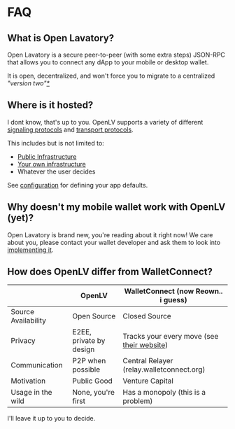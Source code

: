 # FAQ

## What is Open Lavatory?

Open Lavatory is a secure peer-to-peer (with some extra steps) JSON-RPC that allows you to connect any dApp to your mobile or desktop wallet.

It is open, decentralized, and won't force you to migrate to a centralized _"version two"[*](https://walletconnect.mirror.xyz/vVOIJaXAl9o7H-b7ZSfKvfxyzxTqxjAgM6ha2Y32kAE)_

## Where is it hosted?

I dont know, that's up to you. OpenLV supports a variety of different [signaling protocols](/api/signaling) and [transport protocols](/api/transport).

This includes but is not limited to:
- [Public Infrastructure](/api/signaling/mqtt#public-infrastructure)
- [Your own infrastructure](/api/signaling/mqtt#self-hosted)
- Whatever the user decides

See [configuration](/guides/configuration) for defining your app defaults.

## Why doesn't my mobile wallet work with OpenLV (yet)?

Open Lavatory is brand new, you're reading about it right now!
We care about you, please contact your wallet developer and ask them to look into [implementing it](/wallets).

## How does OpenLV differ from WalletConnect?

| | OpenLV | WalletConnect (now Reown.. i guess) |
| -- | --------|---------------|
| Source Availability | Open Source | Closed Source |
| Privacy | E2EE, private by design | Tracks your every move (see [their website](https://reown.com/privacy-policy)) |
| Communication | P2P when possible | Central Relayer (relay.walletconnect.org) |
| Motivation | Public Good | Venture Capital |
| Usage in the wild | None, you're first | Has a monopoly (this is a problem) |

I'll leave it up to you to decide.
